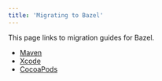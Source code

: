 ```yaml
---
title: 'Migrating to Bazel'
---
```


This page links to migration guides for Bazel.

*  [Maven](/versions/8.1.0/migrate/maven)
*  [Xcode](/versions/8.1.0/migrate/xcode)
*  [CocoaPods](/versions/8.1.0/migrate/cocoapods)
